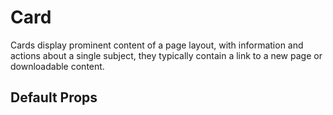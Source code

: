 
<Meta title="Card" of={CardStories} />

# Card

Cards display prominent content of a page layout, with information and actions about a single subject, they typically contain a link to a new page or downloadable content.

<Canvas>
  <Story of={CardStories.FeatureCard} />
</Canvas>

## Default Props

<ArgsTable of={Card} />

